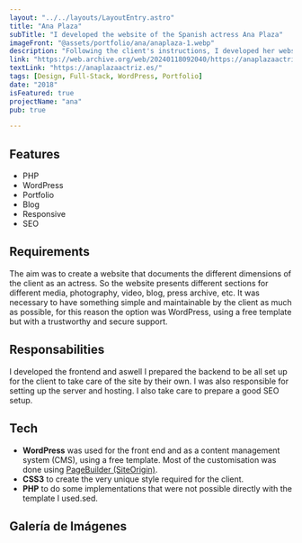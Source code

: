 ```yaml
---
layout: "../../layouts/LayoutEntry.astro"
title: "Ana Plaza"
subTitle: "I developed the website of the Spanish actress Ana Plaza"
imageFront: "@assets/portfolio/ana/anaplaza-1.webp"
description: "Following the client's instructions, I developed her website to be used as a portfolio as well as a space to promote her work."
link: "https://web.archive.org/web/20240118092040/https://anaplazaactriz.es/"
textLink: "https://anaplazaactriz.es/"
tags: [Design, Full-Stack, WordPress, Portfolio]
date: "2018"
isFeatured: true
projectName: "ana"
pub: true

---
```


## Features

- PHP
- WordPress
- Portfolio
- Blog
- Responsive
- SEO

## Requirements

The aim was to create a website that documents the different dimensions of the client as an actress. So the website presents different sections for different media, photography, video, blog, press archive, etc.
It was necessary to have something simple and maintainable by the client as much as possible, for this reason the option was WordPress, using a free template but with a trustworthy and secure support.

## Responsabilities

I developed the frontend and aswell I prepared the backend to be all set up for the client to take care of the site by their own. I was also responsible for setting up the server and hosting. I also take care to prepare a good SEO setup.

## Tech

- **WordPress** was used for the front end and as a content management system (CMS), using a free template. Most of the customisation was done using [PageBuilder (SiteOrigin)](https://siteorigin.com/page-builder/).
- **CSS3** to create the very unique style required for the client.
- **PHP** to do some implementations that were not possible directly with the template I used.sed.

## Galería de Imágenes
